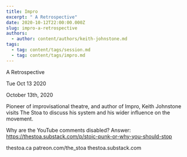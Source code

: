 ```yaml
---
title: Impro
excerpt: " A Retrospective"
date: 2020-10-12T22:00:00.000Z
slug: impro-a-retrospective
authors:
  - author: content/authors/keith-johnstone.md
tags:
  - tag: content/tags/session.md
  - tag: content/tags/impro.md
---
```




 A Retrospective

Tue Oct 13 2020

October 13th, 2020

Pioneer of improvisational theatre, and author of Impro, Keith Johnstone visits The Stoa to discuss his system and his wider influence on the movement.

Why are the YouTube comments disabled? Answer: https://thestoa.substack.com/p/stoic-punk-or-why-you-should-stop


thestoa.ca
patreon.com/the_stoa
thestoa.substack.com


